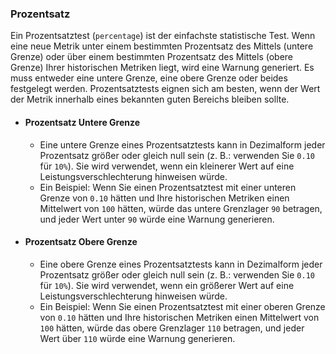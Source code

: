 ### Prozentsatz

Ein Prozentsatztest (`percentage`) ist der einfachste statistische Test. Wenn eine neue Metrik unter einem bestimmten Prozentsatz des Mittels (untere Grenze) oder über einem bestimmten Prozentsatz des Mittels (obere Grenze) Ihrer historischen Metriken liegt, wird eine Warnung generiert. Es muss entweder eine untere Grenze, eine obere Grenze oder beides festgelegt werden. Prozentsatztests eignen sich am besten, wenn der Wert der Metrik innerhalb eines bekannten guten Bereichs bleiben sollte.

- #### Prozentsatz Untere Grenze
  - Eine untere Grenze eines Prozentsatztests kann in Dezimalform jeder Prozentsatz größer oder gleich null sein (z. B.: verwenden Sie `0.10` für `10%`). Sie wird verwendet, wenn ein kleinerer Wert auf eine Leistungsverschlechterung hinweisen würde.
  - Ein Beispiel: Wenn Sie einen Prozentsatztest mit einer unteren Grenze von `0.10` hätten und Ihre historischen Metriken einen Mittelwert von `100` hätten, würde das untere Grenzlager `90` betragen, und jeder Wert unter `90` würde eine Warnung generieren.
- #### Prozentsatz Obere Grenze
  - Eine obere Grenze eines Prozentsatztests kann in Dezimalform jeder Prozentsatz größer oder gleich null sein (z. B.: verwenden Sie `0.10` für `10%`). Sie wird verwendet, wenn ein größerer Wert auf eine Leistungsverschlechterung hinweisen würde.
  - Ein Beispiel: Wenn Sie einen Prozentsatztest mit einer oberen Grenze von `0.10` hätten und Ihre historischen Metriken einen Mittelwert von `100` hätten, würde das obere Grenzlager `110` betragen, und jeder Wert über `110` würde eine Warnung generieren.